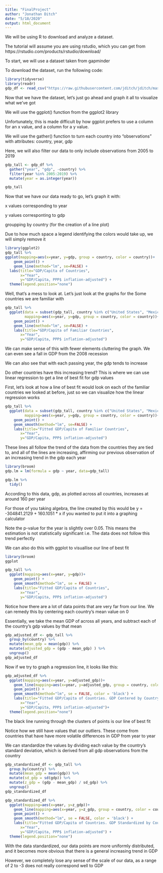 ---
title: "FinalProject"
author: "Jonathan Ditch"
date: "5/18/2020"
output: html_document
---

We will be using R to download and analyze a dataset.

The tutorial will assume you are using rstudio, which you can get from https://rstudio.com/products/rstudio/download/

To start, we will use a dataset taken from gapminder

To download the dataset, run the following code:
```{r setup}
library(tidyverse)
library(readr)
gdp_df <- read_csv("https://raw.githubusercontent.com/jditch/jditch/master/income_per_person_gdppercapita_ppp_inflation_adjusted.csv")
```

Now that we have the dataset, let's just go ahead and graph it all to visualize what we've got

We will use the ggplot() function from the ggplot2 library

Unfortunately, this is made difficult by how ggplot prefers to use a column for an x value, and a column for a y value. 

We will use the gather() function to turn each country into "observations" with attributes: country, year, gdp

Here, we will also filter our data to only include observations from 2005 to 2019
```{r tallboi}
gdp_tall <- gdp_df %>% 
  gather("year", "gdp", -country) %>%
  filter(year %in% 2005:2019) %>%
  mutate(year = as.integer(year))

gdp_tall
```

Now that we have our data ready to go, let's graph it with:

x values corresponding to year

y values corresponting to gdp

groupping by country (for the creation of a line plot)

Due to how much space a legend identifying the colors would take up, we will simply remove it


```{r first-look}
library(ggplot2)
gdp_tall %>%
ggplot(mapping=aes(x=year, y=gdp, group = country, color = country))+
    geom_point() +
    geom_line(method="lm", se=FALSE) +
  labs(title="GDP/Capita of Countries",
       x="Year",
       y="GDP/Capita, PPP$ inflation-adjusted") +
  theme(legend.position="none")
```

Well, that's a mess to look at. Let's just look at the graphs for the Some countries we are familiar with

```{r us-plot}
gdp_tall %>%
  ggplot(data = subset(gdp_tall, country %in% c("United States", "Mexico", "Canada" , "United Kingdom", "France", "Spain", "Russia")),
         mapping=aes(x=year, y=gdp, group = country, color = country))+
    geom_point() +
    geom_line(method="lm", se=FALSE) + 
    labs(title="GDP/Capita of Familiar Countries",
       x="Year",
       y="GDP/Capita, PPP$ inflation-adjusted")
```

We can make sense of this with fewer elements cluttering the graph. We can even see a fall in GDP from the 2008 recession

We can also see that with each passing year, the gdp tends to increase



Do other countries have this increasing trend? This is where we can use linear regression to get a line of best fit for gdp values

First, let's look at how a line of best fit would look on each of the familiar countries we looked at before, just so we can visualize how the linear regression works
```{r familiar-lm}
gdp_tall %>%
  ggplot(data = subset(gdp_tall, country %in% c("United States", "Mexico", "Canada" , "United Kingdom", "France", "Spain", "Russia")),
         mapping=aes(x=year, y=gdp, group = country, color = country))+
    geom_point() +
    geom_smooth(method="lm", se=FALSE) + 
    labs(title="Fitted GDP/Capita of Familiar Countries",
       x="Year",
       y="GDP/Capita, PPP$ inflation-adjusted")
```

These lines all follow the trend of the data from the countries they are tied to, and all of the lines are increasing, affirming our previous observation of an increasing trend in the gdp each year

```{r lm}
library(broom)
gdp.lm = lm(formula = gdp ~ year, data=gdp_tall)

gdp.lm %>%
  tidy() 
```
According to this data, gdp, as plotted across all countries, increases at around 160 per year

For those of you taking algebra, the line created by this would be y = -304841.2129 + 160.1051 * x if you wanted to put it into a graphing calculator 

Note the p-value for the year is slightly over 0.05. This means the estimation is not statistically significant
i.e. The data does not follow this trend perfectly

We can also do this with ggplot to visuallise our line of best fit
```{r plotlm}
library(broom)
ggplot

gdp_tall %>%
  ggplot(mapping=aes(x=year, y=gdp))+
    geom_point() +
    geom_smooth(method="lm", se = FALSE) + 
    labs(title="Fitted GDP/Capita of Countries",
       x="Year",
       y="GDP/Capita, PPP$ inflation-adjusted")
```

Notice how there are a lot of data points that are very far from our line. We can remedy this by centering each country's mean value on 0

Essentially, we take the mean GDP of across all years, and subtract each of the country's gdp values by that mean


```{r adjusted}
gdp_adjusted_df <- gdp_tall %>%
  group_by(country) %>%
  mutate(mean_gdp = mean(gdp)) %>%
  mutate(adjusted_gdp = (gdp - mean_gdp) ) %>%
  ungroup()
gdp_adjusted_df
```


Now if we try to graph a regression line, it looks like this:


```{r adjusted-plot}
gdp_adjusted_df %>%
  ggplot(mapping=aes(x=year, y=adjusted_gdp))+
    geom_line(mapping=aes(x=year, y=adjusted_gdp, group = country, color = country), method="lm", se=FALSE) +
    geom_point() +
    geom_smooth(method="lm", se = FALSE, color = 'black') + 
    labs(title="Fitted GDP/Capita of Countries. GDP Centered by Country Mean",
       x="Year",
       y="GDP/Capita, PPP$ inflation-adjusted")+
  theme(legend.position="none")
```

The black line running through the clusters of points is our line of best fit

Notice how we still have values that our outliers. These come from countries that have have more volatile differences in GDP from year to year

We can standardize the values by dividing each value by the country's standard deviation, which is derived from all gdp observations from the country

```{r standardized}
gdp_standardized_df <- gdp_tall %>%
  group_by(country) %>%
  mutate(mean_gdp = mean(gdp)) %>%
  mutate(sd_gdp = sd(gdp)) %>%
  mutate(z_gdp = (gdp - mean_gdp) / sd_gdp) %>%
  ungroup()
gdp_standardized_df
```



```{r standardized-plot}
gdp_standardized_df %>%
  ggplot(mapping=aes(x=year, y=z_gdp))+
    geom_line(mapping=aes(x=year, y=z_gdp, group = country, color = country), method="lm", se=FALSE) +
    geom_point() +
    geom_smooth(method="lm", se = FALSE, color = 'black') + 
    labs(title="Fitted GDP/Capita of Countries. GDP Standardized by Country",
       x="Year",
       y="GDP/Capita, PPP$ inflation-adjusted") +
  theme(legend.position="none")
```

With the data standardized, our data points are more uniformly distributed, and it becomes more obvious that there is a general increasing trend in GDP

However, we completely lose any sense of the scale of our data, as a range of 2 to -3 does not really correspond well to GDP